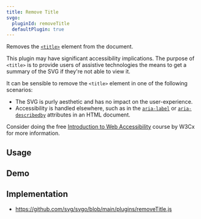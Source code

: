 ```yaml
---
title: Remove Title
svgo:
  pluginId: removeTitle
  defaultPlugin: true
---
```


Removes the [`<title>`](https://developer.mozilla.org/docs/Web/SVG/Element/title) element from the document.

This plugin may have significant accessibility implications. The purpose of `<title>` is to provide users of assistive technologies the means to get a summary of the SVG if they're not able to view it.

It can be sensible to remove the `<title>` element in one of the following scenarios:

- The SVG is purly aesthetic and has no impact on the user-experience.
- Accessibility is handled elsewhere, such as in the [`aria-label`](https://developer.mozilla.org/docs/Web/Accessibility/ARIA/Attributes/aria-label) or [`aria-describedby`](https://developer.mozilla.org/docs/Web/Accessibility/ARIA/Attributes/aria-describedby) attributes in an HTML document.

Consider doing the free [Introduction to Web Accessibility](https://www.w3.org/WAI/courses/foundations-course/) course by W3Cx for more information.

## Usage

<PluginUsage />

## Demo

<PluginDemo />

## Implementation

- https://github.com/svg/svgo/blob/main/plugins/removeTitle.js
